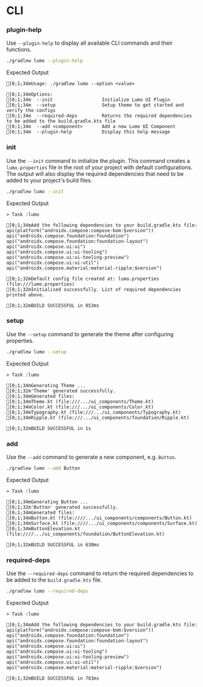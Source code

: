 # CLI

### plugin-help

Use `--plugin-help` to display all available CLI commands and their functions.

```bash copy
./gradlew lumo --plugin-help
```

Expected Output

```ansi
[0;1;34mUsage: ./gradlew lumo --option <value>

[0;1;34mOptions:
[0;1;34m  --init                  Initialize Lumo UI Plugin
[0;1;34m  --setup                 Setup theme to get started and verify the configs
[0;1;34m  --required-deps         Returns the required dependencies to be added to the build.gradle.kts file
[0;1;34m  --add <component>       Add a new Lumo UI Component
[0;1;34m  --plugin-help           Display this help message
```

### init

Use the `--init` command to initialize the plugin. This command creates a `lumo.properties` file in the root of your project with default configurations. The output will also display the required dependencies that need to be added to your project's build files.

```bash copy
./gradlew lumo --init
```

Expected Output

```ansi
> Task :lumo

[0;1;34mAdd the following dependencies to your build.gradle.kts file:
api(platform("androidx.compose:compose-bom:$version"))
api("androidx.compose.foundation:foundation")
api("androidx.compose.foundation:foundation-layout")
api("androidx.compose.ui:ui")
api("androidx.compose.ui:ui-tooling")
api("androidx.compose.ui:ui-tooling-preview")
api("androidx.compose.ui:ui-util")
api("androidx.compose.material:material-ripple:$version")

[0;1;32mDefault config file created at: lumo.properties (file:///lumo.properties)
[0;1;32mInitialised successfully. List of required dependencies printed above.

[0;1;32mBUILD SUCCESSFUL in 853ms
```

### setup

Use the `--setup` command to generate the theme after configuring properties.

```bash copy
./gradlew lumo --setup
```

Expected Output

```ansi
> Task :lumo

[0;1;34mGenerating Theme ...
[0;1;32m'Theme' generated successfully.
[0;1;34mGenerated files:
[0;1;34mTheme.kt (file:///.../ui_components/Theme.kt)
[0;1;34mColor.kt (file:///.../ui_components/Color.kt)
[0;1;34mTypography.kt (file:///.../ui_components/Typography.kt)
[0;1;34mRipple.kt (file:///.../ui_components/foundation/Ripple.kt)

[0;1;32mBUILD SUCCESSFUL in 1s
```

### add

Use the `--add` command to generate a new component, e.g. `Button`.

```bash copy
./gradlew lumo --add Button
```

Expected Output

```ansi
> Task :lumo

[0;1;34mGenerating Button ...
[0;1;32m'Button' generated successfully.
[0;1;34mGenerated files:
[0;1;34mButton.kt (file:////.../ui_components/components/Button.kt)
[0;1;34mSurface.kt (file:////.../ui_components/components/Surface.kt)
[0;1;34mButtonElevation.kt (file:////.../ui_components/foundation/ButtonElevation.kt)

[0;1;32mBUILD SUCCESSFUL in 630ms
```

### required-deps

Use the `--required-deps` command to return the required dependencies to be added to the `build.gradle.kts` file.

```bash copy
./gradlew lumo --required-deps
```

Expected Output

```ansi
> Task :lumo

[0;1;34mAdd the following dependencies to your build.gradle.kts file:
api(platform("androidx.compose:compose-bom:$version"))
api("androidx.compose.foundation:foundation")
api("androidx.compose.foundation:foundation-layout")
api("androidx.compose.ui:ui")
api("androidx.compose.ui:ui-tooling")
api("androidx.compose.ui:ui-tooling-preview")
api("androidx.compose.ui:ui-util")
api("androidx.compose.material:material-ripple:$version")

[0;1;32mBUILD SUCCESSFUL in 783ms
```

